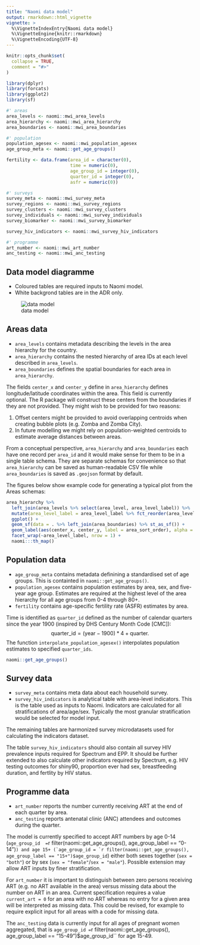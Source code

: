 ```yaml
---
title: "Naomi data model"
output: rmarkdown::html_vignette
vignette: >
  %\VignetteIndexEntry{Naomi data model}
  %\VignetteEngine{knitr::rmarkdown}
  %\VignetteEncoding{UTF-8}
---
```


```r
knitr::opts_chunk$set(
  collapse = TRUE,
  comment = "#>"
)
```

```r
library(dplyr)
library(forcats)
library(ggplot2)
library(sf)
```

```r
#' areas
area_levels <- naomi::mwi_area_levels
area_hierarchy <- naomi::mwi_area_hierarchy
area_boundaries <- naomi::mwi_area_boundaries

#' population
population_agesex <- naomi::mwi_population_agesex
age_group_meta <- naomi::get_age_groups()

fertility <- data.frame(area_id = character(0),
                        time = numeric(0),
                        age_group_id = integer(0),
                        quarter_id = integer(0),
                        asfr = numeric(0))

#' surveys
survey_meta <- naomi::mwi_survey_meta
survey_regions <- naomi::mwi_survey_regions
survey_clusters <- naomi::mwi_survey_clusters
survey_individuals <- naomi::mwi_survey_individuals
survey_biomarker <- naomi::mwi_survey_biomarker

survey_hiv_indicators <- naomi::mwi_survey_hiv_indicators

#' programme
art_number <- naomi::mwi_art_number
anc_testing <- naomi::mwi_anc_testing
```

## Data model diagramme

* Coloured tables are required inputs to Naomi model.
* White backgrond tables are in the ADR only.

![data model](figure/data_model.png)

## Areas data

* `area_levels` contains metadata describing the levels in the area hierarchy for the country.
* `area_hierarchy` contains the nested hierarchy of area IDs at each level described in `area_levels`.
* `area_boundaries` defines the spatial boundaries for each area in `area_hierarchy`.

The fields `center_x` and `center_y` define in `area_hierarchy` defines longitude/latitude coordinates within the area. This field is currently optional. The R package will construct these centers from the boundaries if they are not provided.  They might wish to be provided for two reasons: 

1. Offset centers might be provided to avoid overlapping centroids when creating bubble plots (e.g. Zomba and Zomba City).
2. In future modelling we might rely on population-weighted centroids to estimate average distances between areas.

From a conceptual perspective, `area_hierarchy` and `area_boundaries` each have one record per `area_id` and it would make sense for them to be in a single table schema. They are separate schemas for convenience so that `area_hierarchy` can be saved as human-readable CSV file while `area_boundaries` is saved as `.geojson` format by default.

The figures below show example code for generating a typical plot from the Areas schemas:


```r
area_hierarchy %>%
  left_join(area_levels %>% select(area_level, area_level_label)) %>%
  mutate(area_level_label = area_level_label %>% fct_reorder(area_level)) %>%
  ggplot() +
  geom_sf(data = . %>% left_join(area_boundaries) %>% st_as_sf()) +
  geom_label(aes(center_x, center_y, label = area_sort_order), alpha = 0.5) +
  facet_wrap(~area_level_label, nrow = 1) +
  naomi:::th_map()
```

## Population data

* `age_group_meta` contains metadata definining a standardised set of age groups.
   This is containted in `naomi::get_age_groups()`.
* `population_agesex` contains population estimates by area, sex, and five-year age
   group. Estimates are required at the highest level of the area hierarchy for 
   all age groups from 0-4 through 80+. 
* `fertility` contains age-specific fertility rate (ASFR) estimates by area.
   
Time is identified as `quarter_id` defined as the number of calendar quarters 
since the year 1900 (inspired by DHS Century Month Code [CMC]):
	$$ \mathrm{quarter\_id} = (\mathrm{year} - 1900) * 4 + \mathrm{quarter}.$$
The function `interpolate_population_agesex()` interpolates population estimates
to specified `quarter_ids`. 
   
```r
naomi::get_age_groups()
```

## Survey data 

* `survey_meta` contains meta data about each household survey.
* `survey_hiv_indicators` is analytical table with area-level indicators. This is the table used as inputs to Naomi. Indicators are calculated for all stratifications of area/age/sex. Typically the most granular stratification would be selected for model input.

The remaining tables are harmonized survey microdatasets used for calculating the indicators dataset.

The table `survey_hiv_indicators` should also contain all survey HIV prevalence inputs required for Spectrum and EPP. It should be further extended to also calculate other indicators required by Spectrum, e.g. HIV testing outcomes for shiny90, proportion ever had sex, breastfeeding duration, and fertlity by HIV status.

## Programme data

* `art_number` reports the number currently receiving ART at the end of each quarter by area.
* `anc_testing` reports antenatal clinic (ANC) attendees and outcomes during the quarter. 

The model is currently specified to accept ART numbers by age 0-14 (`age_group_id  = `r filter(naomi::get_age_groups(), age_group_label == "0-14")``) and age 15+ (`age_group_id = `r filter(naomi::get_age_groups(), age_group_label == "15+")$age_group_id``) either both sexes together (`sex = "both"`) or by sex (`sex = "female"`/`sex = "male"`).  Possible extension may allow ART inputs by finer stratification.

For `art_number` it is important to distinguish between zero persons receiving ART (e.g. no ART available in the area) versus missing data about the number on ART in an area.  Current specification requires a value `current_art = 0` for an area with no ART whereas no entry for a given area will be interpreted as missing data.  This could be revised, for example to require explicit input for all areas with a code for missing data.

The `anc_testing` data is currently input for all ages of pregnant women aggregated, that is `age_group_id = `r filter(naomi::get_age_groups(), age_group_label == "15-49")$age_group_id`` for age 15-49.

